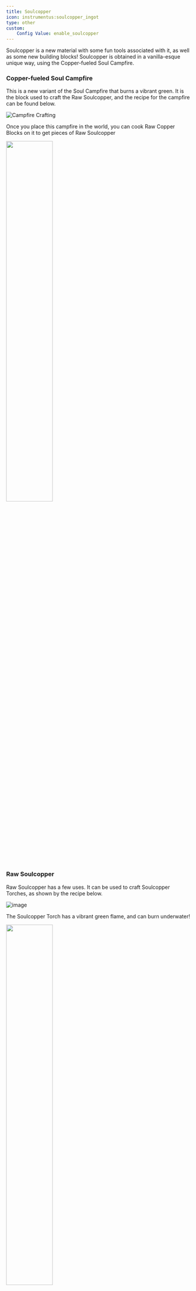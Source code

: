 ```yaml
---
title: Soulcopper
icon: instrumentus:soulcopper_ingot
type: other
custom:
    Config Value: enable_soulcopper
---
```


Soulcopper is a new material with some fun tools associated with it, as well as some new building blocks! Soulcopper is obtained in a vanilla-esque unique way, using the Copper-fueled Soul Campfire.

### Copper-fueled Soul Campfire

This is a new variant of the Soul Campfire that burns a vibrant green. It is the block used to craft the Raw Soulcopper, and the recipe for the campfire can be found below.

![Campfire Crafting](https://beanxxbot.com/pictures/SoulCopperCampfireCrafting.png)

Once you place this campfire in the world, you can cook Raw Copper Blocks on it to get pieces of Raw Soulcopper

<img src="https://github.com/user-attachments/assets/83bb939d-2697-4fba-a152-2b3c60d7b731" width="50%" height="50%" />

### Raw Soulcopper

Raw Soulcopper has a few uses. It can be used to craft Soulcopper Torches, as shown by the recipe below.

![image](https://github.com/user-attachments/assets/c2a8c645-3d49-4fd0-a04e-e962fa9764de)

The Soulcopper Torch has a vibrant green flame, and can burn underwater!

<img src="https://github.com/user-attachments/assets/6165a295-70a1-4e10-9fbb-160a86a43d72" width="50%" height="50%" />

The Soulcopper Torch can also be crafted into a Lantern, the same way you craft the vanilla Lantern and Soul Lantern

<img src="https://github.com/user-attachments/assets/b39c3764-78c9-4341-9405-6ce0d2bcbe87" width="50%" height="50%" />

It can also be crafted into the Raw Soulcopper Block, the same way all other raw ore blocks are crafted, for a new unique looking block that actually emits light!

<img src="https://github.com/user-attachments/assets/aa7291ee-97fa-4585-a7c3-e03a5e5570ca" width="50%" height="50%" />

Finally, Raw Soulcopper can be smelted in a Blast Furnace (no other furnace block will work) to make Soulcopper Ingots

![image](https://github.com/user-attachments/assets/edfa870d-0c10-41bb-89f1-711756902966)

### Soulcopper Ingots

Soulcopper Ingots are used to craft the two Soulcopper Tools, however they can also be used to craft the Soulcopper Block (the same way you'd craft any other ingot's block), which is also a light source!

<img src="https://github.com/user-attachments/assets/35cdcdee-2cce-4580-bc3a-dc1f065feacb" width="50%" height="50%" />

### Soulcopper Pickaxe

Crafted by making a pickaxe out of Soulcopper Ingots, the Soulcopper Pickaxe is a fairly strong pickaxe with durability similar to diamond. It also has the ability to consume durability to place a light source on the ground, so you don't need to carry any torches with you when you are adventuring in the caves!

<img src="https://github.com/user-attachments/assets/a3482379-228d-4ea4-8be3-17318365ae36" width="50%" height="50%" />

### Soulcopper Burner

The Soulcopper Burner is a tool used for quickly Oxidizing your Copper Blocks! It can be crafted by following the recipe below.

![image](https://github.com/user-attachments/assets/bcc5212a-d66b-40bd-a081-b776d1a3ef44)

To use the burner, simply hold right-click on any Copper Block (including doors and trapdoors!) that can oxidize. The Soulcopper Burner will consume durability and oxidize the block! Make sure to shift-right click doors and trapdoors to avoid opening/closing them while you do so.

![Untitledvideo-MadewithClipchamp5-ezgif com-video-to-gif-converter](https://github.com/user-attachments/assets/929e4d3c-8aaa-4ff9-acb3-39c7e6184666)

